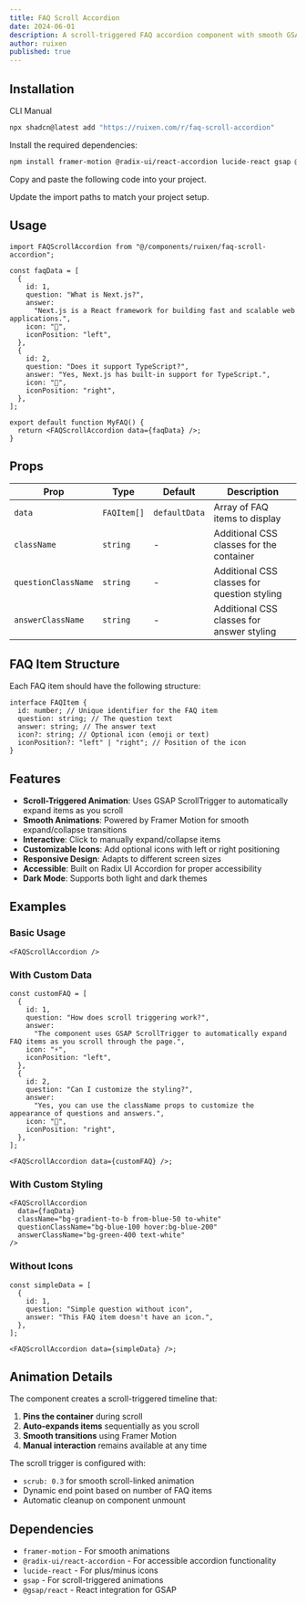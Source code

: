 ```yaml
---
title: FAQ Scroll Accordion
date: 2024-06-01
description: A scroll-triggered FAQ accordion component with smooth GSAP animations and auto-expanding items
author: ruixen
published: true
---
```


<ComponentPreview name="faq-scroll-accordion-demo" />

## Installation

<Tabs defaultValue="cli">

<TabsList>
  <TabsTrigger value="cli">CLI</TabsTrigger>
  <TabsTrigger value="manual">Manual</TabsTrigger>
</TabsList>
<TabsContent value="cli">

```bash
npx shadcn@latest add "https://ruixen.com/r/faq-scroll-accordion"
```

</TabsContent>

<TabsContent value="manual">

<Steps>

<Step>Install the required dependencies:</Step>

```bash
npm install framer-motion @radix-ui/react-accordion lucide-react gsap @gsap/react
```

<Step>Copy and paste the following code into your project.</Step>

<ComponentSource name="faq-scroll-accordion" />

<Step>Update the import paths to match your project setup.</Step>

</Steps>

</TabsContent>

</Tabs>

## Usage

```tsx
import FAQScrollAccordion from "@/components/ruixen/faq-scroll-accordion";

const faqData = [
  {
    id: 1,
    question: "What is Next.js?",
    answer:
      "Next.js is a React framework for building fast and scalable web applications.",
    icon: "🚀",
    iconPosition: "left",
  },
  {
    id: 2,
    question: "Does it support TypeScript?",
    answer: "Yes, Next.js has built-in support for TypeScript.",
    icon: "📝",
    iconPosition: "right",
  },
];

export default function MyFAQ() {
  return <FAQScrollAccordion data={faqData} />;
}
```

## Props

| Prop                | Type        | Default       | Description                                 |
| ------------------- | ----------- | ------------- | ------------------------------------------- |
| `data`              | `FAQItem[]` | `defaultData` | Array of FAQ items to display               |
| `className`         | `string`    | -             | Additional CSS classes for the container    |
| `questionClassName` | `string`    | -             | Additional CSS classes for question styling |
| `answerClassName`   | `string`    | -             | Additional CSS classes for answer styling   |

## FAQ Item Structure

Each FAQ item should have the following structure:

```tsx
interface FAQItem {
  id: number; // Unique identifier for the FAQ item
  question: string; // The question text
  answer: string; // The answer text
  icon?: string; // Optional icon (emoji or text)
  iconPosition?: "left" | "right"; // Position of the icon
}
```

## Features

- **Scroll-Triggered Animation**: Uses GSAP ScrollTrigger to automatically expand items as you scroll
- **Smooth Animations**: Powered by Framer Motion for smooth expand/collapse transitions
- **Interactive**: Click to manually expand/collapse items
- **Customizable Icons**: Add optional icons with left or right positioning
- **Responsive Design**: Adapts to different screen sizes
- **Accessible**: Built on Radix UI Accordion for proper accessibility
- **Dark Mode**: Supports both light and dark themes

## Examples

### Basic Usage

```tsx
<FAQScrollAccordion />
```

### With Custom Data

```tsx
const customFAQ = [
  {
    id: 1,
    question: "How does scroll triggering work?",
    answer:
      "The component uses GSAP ScrollTrigger to automatically expand FAQ items as you scroll through the page.",
    icon: "⚡",
    iconPosition: "left",
  },
  {
    id: 2,
    question: "Can I customize the styling?",
    answer:
      "Yes, you can use the className props to customize the appearance of questions and answers.",
    icon: "🎨",
    iconPosition: "right",
  },
];

<FAQScrollAccordion data={customFAQ} />;
```

### With Custom Styling

```tsx
<FAQScrollAccordion
  data={faqData}
  className="bg-gradient-to-b from-blue-50 to-white"
  questionClassName="bg-blue-100 hover:bg-blue-200"
  answerClassName="bg-green-400 text-white"
/>
```

### Without Icons

```tsx
const simpleData = [
  {
    id: 1,
    question: "Simple question without icon",
    answer: "This FAQ item doesn't have an icon.",
  },
];

<FAQScrollAccordion data={simpleData} />;
```

## Animation Details

The component creates a scroll-triggered timeline that:

1. **Pins the container** during scroll
2. **Auto-expands items** sequentially as you scroll
3. **Smooth transitions** using Framer Motion
4. **Manual interaction** remains available at any time

The scroll trigger is configured with:

- `scrub: 0.3` for smooth scroll-linked animation
- Dynamic end point based on number of FAQ items
- Automatic cleanup on component unmount

## Dependencies

- `framer-motion` - For smooth animations
- `@radix-ui/react-accordion` - For accessible accordion functionality
- `lucide-react` - For plus/minus icons
- `gsap` - For scroll-triggered animations
- `@gsap/react` - React integration for GSAP
